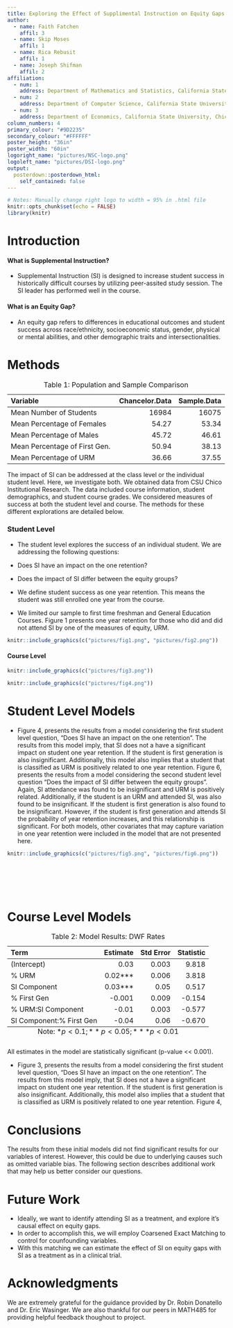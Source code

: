 ```yaml
---
title: Exploring the Effect of Supplimental Instruction on Equity Gaps 
author:
  - name: Faith Fatchen
    affil: 3
  - name: Skip Moses
    affil: 1
  - name: Rica Rebusit
    affil: 1
  - name: Joseph Shifman
    affil: 2
affiliation:
  - num: 1
    address: Department of Mathematics and Statistics, California State University, Chico
  - num: 2
    address: Department of Computer Science, California State University, Chico
  - num: 3
    address: Department of Economics, California State University, Chico
column_numbers: 4
primary_colour: "#9D2235"
secondary_colour: "#FFFFFF"
poster_height: "36in"
poster_width: "60in"
logoright_name: "pictures/NSC-logo.png"
logoleft_name: "pictures/DSI-logo.png"
output: 
  posterdown::posterdown_html:
    self_contained: false
---
```


```r
# Notes: Manually change right logo to width = 95% in .html file
knitr::opts_chunk$set(echo = FALSE)
library(knitr)
```
# Introduction

#### What is Supplemental Instruction? 

* Supplemental Instruction (SI) is designed to increase student success in historically difficult courses by utilizing peer-assited study session. The SI leader has performed well in the course.  


#### What is an Equity Gap?
* An equity gap  refers to differences in educational outcomes and student success across race/ethnicity, socioeconomic status, gender, physical or mental abilities, and other demographic traits and intersectionalities.
  
# Methods

  <table>
<caption>Table 1: Population and Sample Comparison</caption>
 <thead>
  <tr>
   <th style="text-align:left;"> Variable </th>
   <th style="text-align:right;"> Chancelor.Data </th>
   <th style="text-align:right;"> Sample.Data </th>
  </tr>
 </thead>
<tbody>
  <tr>
   <td style="text-align:left;"> Mean Number of Students </td>
   <td style="text-align:right;"> 16984 </td>
   <td style="text-align:right;"> 16075 </td>
  </tr>
  <tr>
   <td style="text-align:left;"> Mean Percentage of Females </td>
   <td style="text-align:right;"> 54.27 </td>
   <td style="text-align:right;"> 53.34 </td>
  </tr>
  <tr>
   <td style="text-align:left;"> Mean Percentage of Males </td>
   <td style="text-align:right;"> 45.72 </td>
   <td style="text-align:right;"> 46.61 </td>
  </tr>
  <tr>
   <td style="text-align:left;"> Mean Percentage of First Gen. </td>
   <td style="text-align:right;"> 50.94 </td>
   <td style="text-align:right;"> 38.13 </td>
  </tr>
  <tr>
   <td style="text-align:left;"> Mean Percentage of URM </td>
   <td style="text-align:right;"> 36.66 </td>
   <td style="text-align:right;"> 37.55 </td>
  </tr>
</tbody>
</table>

The impact of SI can be addressed at the class level or the individual student level. 
Here, we investigate both. We obtained data from CSU Chico Institutional Research. 
The data included course information, student demographics, and student course grades. We considered measures of success at both the student level and course. The methods for these different explorations are detailed below. 

### Student Level
*  The student level explores the success of an individual student. We are addressing the following questions:
  - Does SI have an impact on the one retention? 
  - Does the impact of SI differ between the equity groups? 

* We define student success as one year retention. This means the student was still enrolled one year from the course. 
* We limited our sample to first time freshman and General Education Courses. Figure 1 presents one year retention for those who did and did not attend SI by one of the measures of equity, URM. 

```r
knitr::include_graphics(c("pictures/fig1.png", "pictures/fig2.png"))
```
#### Course Level

```r
knitr::include_graphics(c("pictures/fig3.png"))
```

```r
knitr::include_graphics(c("pictures/fig4.png"))
```

# Student Level Models

* Figure 4, presents the results from a model considering the first student level question, "Does SI have an impact on the one retention". The results from this model imply, that SI does not a have a significant impact on student one year retention. If the student is first generation is also insignificant. Additionally, this model also implies that a student that is classified as URM is positively related to one year retention. Figure 6, presents the results from a model considering the second student level question "Does the impact of SI differ between the equity groups". Again, SI attendance was found to be insignificant and URM is positively related. Additionally, if the student is an URM and attended SI, was also found to be insignificant. If the student is first generation is also found to be insignificant. However, if the student is first generation and attends SI the probability of year retention increases, and this relationship is significant. For both models, other covariates that may capture variation in one year retention were included in the model that are not presented here. 

```r
knitr::include_graphics(c("pictures/fig5.png", "pictures/fig6.png"))
```
<br>
<br>
<br>
<br>

# Course Level Models 
  
<table>
<caption>Table 2: Model Results: DWF Rates </caption>
 <caption style="caption-side:bottom">Note: $*p<0.1; **p<0.05; ***p<0.01$</caption>
 <thead>
  <tr>
   <th style="text-align:left;"> Term </th>
   <th style="text-align:right;"> Estimate </th>
   <th style="text-align:right;"> Std Error </th>
   <th style="text-align:right;"> Statistic </th>
  </tr>
 </thead>
<tbody>
  <tr>
   <td style="text-align:left;"> (Intercept) </td>
   <td style="text-align:right;"> 0.03 </td>
   <td style="text-align:right;"> 0.003 </td>
   <td style="text-align:right;"> 9.818 </td>
  </tr>
  <tr>
   <td style="text-align:left;"> % URM </td>
   <td style="text-align:right;"> 0.02*** </td>
   <td style="text-align:right;"> 0.006 </td>
   <td style="text-align:right;"> 3.818 </td>
  </tr>
  <tr>
   <td style="text-align:left;"> SI Component </td>
   <td style="text-align:right;"> 0.03*** </td>
   <td style="text-align:right;"> 0.05 </td>
   <td style="text-align:right;"> 0.517 </td>
  </tr>
  <tr>
   <td style="text-align:left;"> % First Gen  </td>
   <td style="text-align:right;"> -0.001 </td>
   <td style="text-align:right;"> 0.009 </td>
   <td style="text-align:right;"> -0.154 </td>
  </tr>
  <tr>
   <td style="text-align:left;"> % URM:SI Component </td>
   <td style="text-align:right;"> -0.01 </td>
   <td style="text-align:right;"> 0.003 </td>
   <td style="text-align:right;"> -0.577 </td>
  </tr>
  <tr>
   <td style="text-align:left;"> SI Component:% First Gen </td>
   <td style="text-align:right;"> -0.04 </td>
   <td style="text-align:right;"> 0.06 </td>
   <td style="text-align:right;"> -0.670 </td>
  </tr>
</tbody>
</table>

All estimates in the model are statistically significant (p-value << 0.001).

  * Figure 3, presents the results from a model considering the first student level question, "Does SI have an impact on the one retention". The results from this model imply, that SI does not a have a significant impact on student one year retention. If the student is first generation is also insignificant. Additionally, this model also implies that a student that is classified as URM is positively related to one year retention. Figure 4, 

# Conclusions
The results from these initial models did not find significant results for our variables of interest. However, this could be due to underlying causes such as omitted variable bias. The following section describes additional work that may help us better consider our questions. 

# Future Work

  * Ideally, we want to identify attending SI as a treatment, and explore it's causal effect on equity gaps.
  * In order to accomplish this, we will employ Coarsened Exact Matching to control for counfounding variables. 
  * With this matching we can estimate the effect of SI on equity gaps with SI as a treatment as in a clinical trial. 
  
# Acknowledgments

We are extremely grateful for the guidance provided by Dr. Robin Donatello and Dr. Eric Wasinger. We are also thankful for our peers in MATH485 for providing helpful feedback thoughout to project. 

